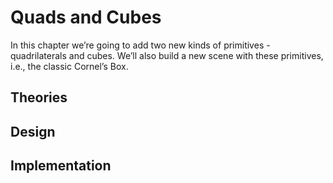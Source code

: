 # Quads and Cubes {#sec-quad-cube}

In this chapter we're going to add two new kinds of primitives - quadrilaterals and cubes. We'll also build a new scene with these primitives, i.e., the classic Cornel's Box.

## Theories

## Design

## Implementation
